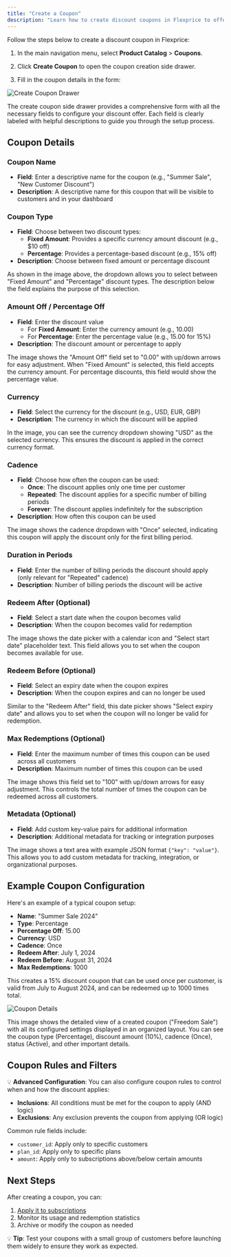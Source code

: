 ```yaml
---
title: "Create a Coupon"
description: "Learn how to create discount coupons in Flexprice to offer flexible pricing options to your customers."
---
```


Follow the steps below to create a discount coupon in Flexprice:

1. In the main navigation menu, select **Product Catalog** > **Coupons**.

2. Click **Create Coupon** to open the coupon creation side drawer.

3. Fill in the coupon details in the form:

![Create Coupon Drawer](/public/images/docs/Product%20catalogue/Coupons/create_coupon_drawer.png)

The create coupon side drawer provides a comprehensive form with all the necessary fields to configure your discount offer. Each field is clearly labeled with helpful descriptions to guide you through the setup process.

## Coupon Details

### Coupon Name

- **Field**: Enter a descriptive name for the coupon (e.g., "Summer Sale", "New Customer Discount")
- **Description**: A descriptive name for this coupon that will be visible to customers and in your dashboard

### Coupon Type

- **Field**: Choose between two discount types:
  - **Fixed Amount**: Provides a specific currency amount discount (e.g., $10 off)
  - **Percentage**: Provides a percentage-based discount (e.g., 15% off)
- **Description**: Choose between fixed amount or percentage discount

As shown in the image above, the dropdown allows you to select between "Fixed Amount" and "Percentage" discount types. The description below the field explains the purpose of this selection.

### Amount Off / Percentage Off

- **Field**: Enter the discount value
  - For **Fixed Amount**: Enter the currency amount (e.g., 10.00)
  - For **Percentage**: Enter the percentage value (e.g., 15.00 for 15%)
- **Description**: The discount amount or percentage to apply

The image shows the "Amount Off" field set to "0.00" with up/down arrows for easy adjustment. When "Fixed Amount" is selected, this field accepts the currency amount. For percentage discounts, this field would show the percentage value.

### Currency

- **Field**: Select the currency for the discount (e.g., USD, EUR, GBP)
- **Description**: The currency in which the discount will be applied

In the image, you can see the currency dropdown showing "USD" as the selected currency. This ensures the discount is applied in the correct currency format.

### Cadence

- **Field**: Choose how often the coupon can be used:
  - **Once**: The discount applies only one time per customer
  - **Repeated**: The discount applies for a specific number of billing periods
  - **Forever**: The discount applies indefinitely for the subscription
- **Description**: How often this coupon can be used

The image shows the cadence dropdown with "Once" selected, indicating this coupon will apply the discount only for the first billing period.

### Duration in Periods

- **Field**: Enter the number of billing periods the discount should apply (only relevant for "Repeated" cadence)
- **Description**: Number of billing periods the discount will be active

### Redeem After (Optional)

- **Field**: Select a start date when the coupon becomes valid
- **Description**: When the coupon becomes valid for redemption

The image shows the date picker with a calendar icon and "Select start date" placeholder text. This field allows you to set when the coupon becomes available for use.

### Redeem Before (Optional)

- **Field**: Select an expiry date when the coupon expires
- **Description**: When the coupon expires and can no longer be used

Similar to the "Redeem After" field, this date picker shows "Select expiry date" and allows you to set when the coupon will no longer be valid for redemption.

### Max Redemptions (Optional)

- **Field**: Enter the maximum number of times this coupon can be used across all customers
- **Description**: Maximum number of times this coupon can be used

The image shows this field set to "100" with up/down arrows for easy adjustment. This controls the total number of times the coupon can be redeemed across all customers.

### Metadata (Optional)

- **Field**: Add custom key-value pairs for additional information
- **Description**: Additional metadata for tracking or integration purposes

The image shows a text area with example JSON format `{"key": "value"}`. This allows you to add custom metadata for tracking, integration, or organizational purposes.

## Example Coupon Configuration

Here's an example of a typical coupon setup:

- **Name**: "Summer Sale 2024"
- **Type**: Percentage
- **Percentage Off**: 15.00
- **Currency**: USD
- **Cadence**: Once
- **Redeem After**: July 1, 2024
- **Redeem Before**: August 31, 2024
- **Max Redemptions**: 1000

This creates a 15% discount coupon that can be used once per customer, is valid from July to August 2024, and can be redeemed up to 1000 times total.

![Coupon Details](/public/images/docs/Product%20catalogue/Coupons/coupon_details.png)

This image shows the detailed view of a created coupon ("Freedom Sale") with all its configured settings displayed in an organized layout. You can see the coupon type (Percentage), discount amount (10%), cadence (Once), status (Active), and other important details.

## Coupon Rules and Filters

💡 **Advanced Configuration**: You can also configure coupon rules to control when and how the discount applies:

- **Inclusions**: All conditions must be met for the coupon to apply (AND logic)
- **Exclusions**: Any exclusion prevents the coupon from applying (OR logic)

Common rule fields include:

- `customer_id`: Apply only to specific customers
- `plan_id`: Apply only to specific plans
- `amount`: Apply only to subscriptions above/below certain amounts

## Next Steps

After creating a coupon, you can:

1. [Apply it to subscriptions](/docs/Product%20catalogue/Coupons/Apply%20Discount%20on%20Subscription)
2. Monitor its usage and redemption statistics
3. Archive or modify the coupon as needed

💡 **Tip**: Test your coupons with a small group of customers before launching them widely to ensure they work as expected.
